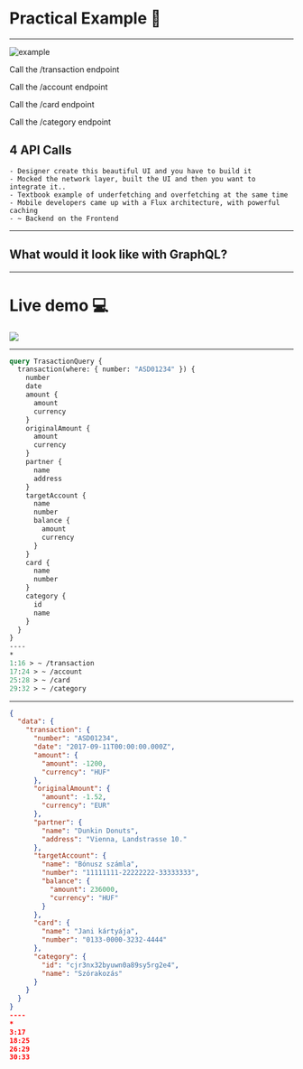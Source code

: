 
# Practical Example 📝

---


![example](/assets/example.png)

<Appear>
  <p>Call the /transaction endpoint</p>
  <p>Call the /account endpoint</p>
  <p>Call the /card endpoint</p>
  <p>Call the /category endpoint</p>
  <h2>4 API Calls</h2>
</Appear>

```notes
- Designer create this beautiful UI and you have to build it
- Mocked the network layer, built the UI and then you want to integrate it..
- Textbook example of underfetching and overfetching at the same time
- Mobile developers came up with a Flux architecture, with powerful caching
- ~ Backend on the Frontend
```

---

## What would it look like with GraphQL?

---


# Live demo 💻

![](https://media.giphy.com/media/4bWWKmUnn5E4/giphy.gif)

---

```graphql
query TrasactionQuery {
  transaction(where: { number: "ASD01234" }) {
    number
    date
    amount {
      amount
      currency
    }
    originalAmount {
      amount
      currency
    }
    partner {
      name
      address
    }
    targetAccount {
      name
      number
      balance {
        amount
        currency
      }
    }
    card {
      name
      number
    }
    category {
      id
      name
    }
  }
}
----
*
1:16 > ~ /transaction
17:24 > ~ /account
25:28 > ~ /card
29:32 > ~ /category
```

---

```json
{
  "data": {
    "transaction": {
      "number": "ASD01234",
      "date": "2017-09-11T00:00:00.000Z",
      "amount": {
        "amount": -1200,
        "currency": "HUF"
      },
      "originalAmount": {
        "amount": -1.52,
        "currency": "EUR"
      },
      "partner": {
        "name": "Dunkin Donuts",
        "address": "Vienna, Landstrasse 10."
      },
      "targetAccount": {
        "name": "Bónusz számla",
        "number": "11111111-22222222-33333333",
        "balance": {
          "amount": 236000,
          "currency": "HUF"
        }
      },
      "card": {
        "name": "Jani kártyája",
        "number": "0133-0000-3232-4444"
      },
      "category": {
        "id": "cjr3nx32byuwn0a89sy5rg2e4",
        "name": "Szórakozás"
      }
    }
  }
}
----
*
3:17
18:25
26:29
30:33
```
